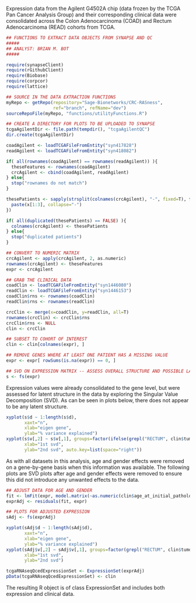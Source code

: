 Expression data from the Agilent G4502A chip (data frozen by the TCGA Pan Cancer Analysis Group) and their corresponding clinical data were consolidated across the Colon Adenocarcinoma (COAD) and Rectum Adenocarcinoma (READ) cohorts from TCGA.

```r
## FUNCTIONS TO EXTRACT DATA OBJECTS FROM SYNAPSE AND QC
#####
## ANALYST: BRIAN M. BOT
#####

require(synapseClient)
require(rGithubClient)
require(Biobase)
require(corpcor)
require(lattice)

## SOURCE IN THE DATA EXTRACTION FUNCTIONS
myRepo <- getRepo(repository="Sage-Bionetworks/CRC-RASness",
                  ref="branch", refName="dev")
sourceRepoFile(myRepo, "functions/utilityFunctions.R")

## CREATE A DIRECTORY FOR PLOTS TO BE UPLOADED TO SYNAPSE
tcgaAgilentDir <- file.path(tempdir(), "tcgaAgilentQC")
dir.create(tcgaAgilentDir)

coadAgilent <- loadTCGAFileFromEntity("syn417828")
readAgilent <- loadTCGAFileFromEntity("syn418082")

if( all(rownames(coadAgilent) == rownames(readAgilent)) ){
  theseFeatures <- rownames(coadAgilent)
  crcAgilent <- cbind(coadAgilent, readAgilent)
} else{
  stop("rownames do not match")
}

thesePatients <- sapply(strsplit(colnames(crcAgilent), "-", fixed=T), function(x){
  paste(x[1:3], collapse="-")
})

if( all(duplicated(thesePatients) == FALSE) ){
  colnames(crcAgilent) <- thesePatients
} else{
  stop("duplicated patients")
}

## CONVERT TO NUMERIC MATRIX
crcAgilent <- apply(crcAgilent, 2, as.numeric)
rownames(crcAgilent) <- theseFeatures
expr <- crcAgilent

## GRAB THE CLINICAL DATA
coadClin <- loadTCGAFileFromEntity("syn1446080")
readClin <- loadTCGAFileFromEntity("syn1446153")
coadClin$rns <- rownames(coadClin)
readClin$rns <- rownames(readClin)

crcClin <- merge(x=coadClin, y=readClin, all=T)
rownames(crcClin) <- crcClin$rns
crcClin$rns <- NULL
clin <- crcClin

## SUBSET TO COHORT OF INTEREST
clin <- clin[colnames(expr), ]

## REMOVE GENES WHERE AT LEAST ONE PATIENT HAS A MISSING VALUE
expr <- expr[ rowSums(is.na(expr)) == 0, ]

## SVD ON EXPRESSION MATRIX -- ASSESS OVERALL STRUCTURE AND POSSIBLE LATENT STRUCTURE
s <- fs(expr)
```

Expression values were already consolidated to the gene level, but were assessed for latent structure in the data by exploring the Singular Value Decomposition (SVD). As can be seen in plots below, there does not appear to be any latent structure.

```r
xyplot(s$d ~ 1:length(s$d),
       xaxt="n",
       xlab="eigen gene",
       ylab="% variance explained")
xyplot(s$v[,2] ~ s$v[,1], groups=factor(ifelse(grepl("RECTUM", clin$tumor_tissue_site), "rectum", "colon")),
       xlab="1st svd",
       ylab="2nd svd", auto.key=list(space="right"))
```

As with all datasets in this analysis, age and gender effects were removed on a gene-by-gene basis when this information was available. The following plots are SVD plots after age and gender effects were removed to ensure this did not introduce any unwanted effects to the data.

```r
## ADJUST DATA FOR AGE AND GENDER
fit <- lmFit(expr, model.matrix(~as.numeric(clin$age_at_initial_pathologic_diagnosis) + factor(clin$gender)))
exprAdj <- residuals(fit, expr)

## PLOTS FOR ADJUSTED EXPRESSION
sAdj <- fs(exprAdj)
```


```r
xyplot(sAdj$d ~ 1:length(sAdj$d),
       xaxt="n",
       xlab="eigen gene",
       ylab="% variance explained")
xyplot(sAdj$v[,2] ~ sAdj$v[,1], groups=factor(grepl("RECTUM", clin$tumor_tissue_site)),
       xlab="1st svd",
       ylab="2nd svd")
```


```r
tcgaRNAseqQcedExpressionSet <- ExpressionSet(exprAdj)
pData(tcgaRNAseqQcedExpressionSet) <- clin
```

The resulting R object is of class ExpressionSet and includes both expression and clinical data.

